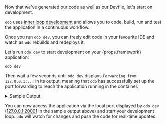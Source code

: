 Now that we've generated our code as well as our Devfile, let's start on development.

`odo` uses [inner loop development](/docs/introduction#what-is-inner-loop-and-outer-loop) and allows you to code,
build, run and test the application in a continuous workflow.

Once you run `odo dev`, you can freely edit code in your favourite IDE and watch as `odo` rebuilds and redeploys it.

<p>Let's run <code>odo dev</code> to start development on your <span>{props.framework}</span> application:</p>

```console
odo dev
```

Then wait a few seconds until `odo dev` displays `Forwarding from 127.0.0.1:...` in its output,
meaning that `odo` has successfully set up the port forwarding to reach the application running in the container.

<details>
    <summary>Sample Output</summary>
    {props.devout}
</details>

You can now access the application via the local port displayed by `odo dev` ([127.0.0.1:20001](http://127.0.0.1:20001) in the sample output above) and start your development loop. `odo` will watch for changes and push the code for real-time updates.
